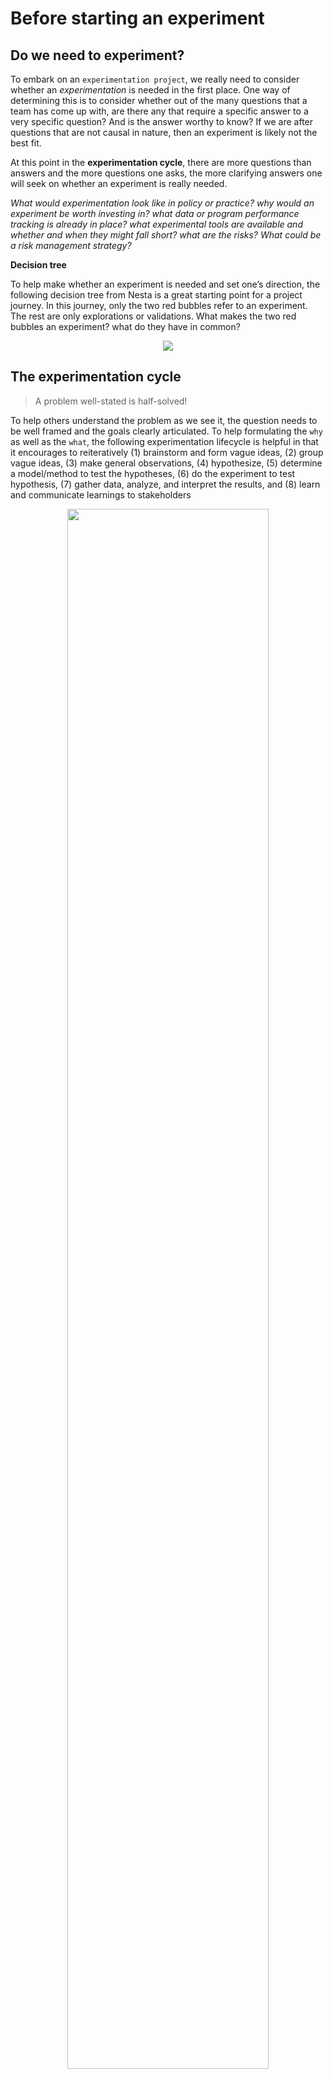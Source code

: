 # Before starting an experiment

## Do we need to experiment? 

To embark on an `experimentation project`, we really need to consider whether an _experimentation_ is needed in the first place. One way of determining this is to consider whether out of the many questions that a team has come up with, are there any that require a specific answer to a very specific question? And is the answer worthy to know? If we are after questions that are not causal in nature, then an experiment is likely not the best fit.

At this point in the **experimentation cycle**, there are more questions than answers and the more questions one asks, the more clarifying answers one will seek on whether an experiment is really needed. 

_What would experimentation look like in policy or practice? why would an experiment be worth investing in? what data or program performance tracking is already in place? what experimental tools are available and whether and when they might fall short? what are the risks? What could be a risk management strategy?_

**Decision tree** 

To help make whether an experiment is needed and set one's direction, the following decision tree from Nesta is a great starting point for a project journey. In this journey, only the two red bubbles refer to an experiment. The rest are only explorations or validations. 
What makes the two red bubbles an experiment? what do they have in common? 

<center>
![](fig/decision_tree.jpeg)
</center>


## The experimentation cycle

> A problem well-stated is half-solved!

To help others understand the problem as we see it, the question needs to be well framed and the goals clearly articulated. To help formulating the `why` as well as the `what`, the following experimentation lifecycle is helpful in that it encourages to reiteratively (1) brainstorm and form vague ideas, (2) group vague ideas, (3) make general observations, (4) hypothesize, (5) determine a model/method to test the hypotheses, (6) do the experiment to test hypothesis, (7) gather data, analyze, and interpret the results, and (8) learn and communicate learnings to stakeholders


<center>
![](fig/experiment_lifecycle.png){width=80%}
</center>

This lifecycle presumes that we can:

- sketch out what information we need to collect (or already have) to get from a vague idea to the hypothesis stage for a planned project
- get invested in the problem before the solution nor in a particular result (any biases will work against us here)
- not get stuck in a fishing expedition (i.e. grouping ideas forever)
- understand the problem well enough to crisply articulate the goals, questions, and hypotheses before building metrics.
- select metrics that will help answer the questions. This can include system parameters, workload parameters, behaviours, etc. `“If all you have is a hammer, everything looks like a nail.” - Bernard Baruch`
- identify parameters that affect behaviour or observations and decide which parameters or interactions to study, or vary.

## What can go wrong?

> Don’t land your plane in forests, and don’t do experimental designs before you have considered its drawbacks

Every positive side comes with a negative one, and so no design is really perfect. This is not to discourage us. In a way, George Box's (British statistician) quote that "All models are wrong, but some are useful" applies to experimental designs as well. One single experimental design cannot be comprehensive and all-encompassing. Additionally, we cannot control for the many factors and behaviours that may affect a situation. 

Therefore, since all models are wrong, researchers should check the scope of applicability and limitations of their method/model. We should choose the designs that best answer a research question, and not try to tailor the research question to the method at hand. 

For instance, we may decide to base our tests on a set of observations derived from survey findings and not be aware that survey data can badly fail in several aspects: 
(1) people act differently when they realize they are under study. If asked about questions on sensitive topics (e.g., homosexuality, immigration, abortion, or Donald Trump), people understand there is a “standard” answer and so, they may hide their true feelings and give socially acceptable answers.
(2) having a representative sample is difficult and expensive. In social sciences, one of the basis of experiments is recognizing regional diversity (e.g. British Columbia is different from Ontario and Ontario is different from Quebec). This can affect the interpretation of our findings and their generalizability.
(3) determining the causal relations between two events is usually the goal of experimentation. However, direction of causal inference in social situations can be problematic. Traditional quantitative methods are particularly ill-designed for causal questions when the answer can go in either directions. A solution here is a carefully designed experiment with control groups

<center>
![](fig/positivity.jpg){width=80%}
</center>


Additionally, statistical models that are used to analyze collected data also work under assumptions. For example, a simple linear regression model requires four assumptions:

```
- E(y) = Xβ
- Independence
- Equal variance (σ²)
- Normality
```

Without checking these assumptions, we are using the wrong models and generating misguided insights or misinformation. Thus, relying on models can also have un-intended consequences.

<center>
![](fig/modeling_gonewrong.png){width=80%}
</center>


Another instance is not considering degrees of freedom, i.e.  measuring how much information we can get from the data: the more variables are included, the less information is left out but our data analysis models can run out of steam if there are too many variables (problem of big data).

To summarize, experiments can be 'dangerous' if we fall into the following pitfalls (not an exhaustive list):

- Devise wrong metrics (i.e. metrics that don't answer the question at hand)
- Have no clear scope (i.e. what are the boundaries for the 'system under test')
- Omit assumptions and limitations of study
- Use unrepresentative metrics, have no comparison groups, or have cross-contamination
- Not recognize the experimental limitations
- Overlook significant parameters that affect the behaviour of a system
- Report average and not variability (fall for tricks of statistics or have no statistics!)
- Have no interpretation of what results mean or overgeneralizing conclusions
- Ignore errors and outliers
- Not consider the ethical issues and scenarios or have informed consent from participants


## It is not all bad

> Evidence-based policy making can be a political ideal 

Experimentation is not all bad news. Many breakthroughs and transformations on many fronts from medicine and technology to social changes for good have come about by a willingness to experiment. For example, the following:

<center>
![](fig/cellphone_evolution.png){width=80%}
</center>

There are also many pros to experimentation. For instance, experiments can result in a higher degree of internal validity. Through random assignment of a treatment condition, experimental designs allow us to examine the effect of one variable while keeping other conditions constant. Note that randomization is the key here because it ensures that the treatment and control groups are comparable. Any differences between the two groups can be attributed to the treatment. This is great to know and invest in as a business.

Experimentation can be good even without prior knowledge. This is because sometimes there may not be a theory or theories may fall short to start with. Since an experimentation can directly control how data is generated, the experimental approach can survive and thrive with no previous knowledge. For instance, with no prior knowledge, electoral researchers can carry out a field experiment to examine how different ways of contacting voters would affect the voting turnout.

Experimentation can help clarify mixed results. This is sometimes inherent in observations that are looking at similar phenomena with different measurements or with different data sources. Observational studies often generate mixed results and one way to validate or clarify the existing mixed result is to run an experiment. Again with the example of electoral politics, researchers can chose to run an experiment to detect how campaign spending affects the voters for the incumbent and the challengers differently.

<center>
![](fig/march4science.png){width=80%}
</center>



## Communication of intent to experiment

Given that we are considering the option to experiment, we need to have clear and open communications and collaborations with cross-functional teams. 

The aim is to get feedback from as many diverse people as possible. These conversations can not only help us decide which ideas to take forward, but also reiterate clear questions based on feedbacks, and eventually implement in an experimentation proposal. 

These conversations presumes that there is already an executive level buy-in in place and that stakeholders are invested in the experimentation process. This also assumes that a clear and thoughtful design and implementation plan exists before starting to communicate such that it can be communicated wholly and incrementally with the executives. This is not a tautology and hopefully drive the point that iteration, re-iteration, agility, and an open attitude are key qualities in the initial process.

Executive buy-in usually requires a thorough risk assessment and contingency plans more so in the public service space than in academic environments. Therefore, it is important that the executive is aware of the experimentation cycle which can also be thought of as the problem-solving process and endorses the method, approach, tests, and tools that generate evidence. Some, in fact, argue that experimentation is the creation of something new in the face of uncertainty and risk.

> It is noteworthy that the word “experimental” has come to mean “innovative” or “radical” rather than simply “untested”. [The Experimenter's Inventory](A catalogue of experiments for decision-makers and professionals)

Genuine experimentation is about committing to rigorous assessments and evaluation  of evidence, not just freewheeling “trying stuff out” or doing things differently and expecting to  succeed.

Therefore, even though a methodology is key to answering a specific question, the starting point is having a problem you are trying to resolve, preferably with the social good in mind. The purpose of experimenting is to test key questions and assumptions using quick, low risk experiments. 

From the thousands of experiments conducted by Thomas Edison to create the first lightbulb, or the long-running field experiments by Gregor Mendel to examine genetic variability that today underpins modern agriculture concepts, through to trials in medicine,  carefully testing ideas in practice is a cornerstone of scientific and technological discovery.


## Experiments in the public sphere

Today, experiments are critical to sectors where innovation and optimization are routine, such as web development, digital transformation, electrical vehicles, etc. This has caught on in business such that the largest financial institutions, retailers and restaurants are also running randomized experiments, along with companies like Google, Facebook, and Amazon running tens of thousands of experiments a year. A/B testing is now the standard means through which Silicon Valley improves its online products. However, in government experimentation remains relatively rare and a new field. 

A small but growing movement of policy experimenters are bringing fresh ideas on how to solve public problems. From crafting better services, to making the back-office of government more efficient, new methods and tools need to be used to develop and test policy. In fact, government must rigorously and systematically put policy to the test – or risk stagnation.

```
In the context of government agencies, experiments aim to evaluate a program, policy, 
or service and test an idea or innovation by investigating what difference it has 
made or will make for the people it is aiming to help. 

```

Like laboratory experiments, public sphere experiments also need a control group to test an innovation against “business-as-usual”. This doesn’t have to be a large trial like testing a drug and can be fast and flexible. In fact, the best experiments start small and as a prototype before they are extended. 

For example, the World Bank advocates for “nimble randomized control trials”. They funded nimble evaluations on how best to improve the take up of health insurance in Azerbaijan, expand the use of contraceptives in Burundi, and support teachers to deliver tailored education to children affected by war and displacement in Lebanon.


##  Summary: deciding to experiment
- Do you need to experiment? Why or why not?
- Find a behaviour, program, policy, or service to test 
- Try out of the box thinking to brainstorm, make observations
- Look for natural experiments
- Talk to experts and get feedback
- Think small and short term
- Start with a proof-of-concept question and hypothesis
- Keep it simple and try to test one thing at a time
- Measure everything that matters
- Have control and treatment groups when possible

